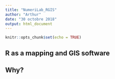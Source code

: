 ```yaml
---
title: "NumeriLab_RGIS"
author: "Arthur"
date: "30 octobre 2018"
output: html_document
---
```


```r
knitr::opts_chunk$set(echo = TRUE)
```

## R as a mapping and GIS software

## Why?
